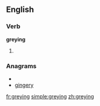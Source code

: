 ==English==

===Verb===
'''greying'''

# {{present participle of|[[grey]]}}

===Anagrams===
* {{alphagram|egginry}}
* [[gingery#English|gingery]]

[[fr:greying]]
[[simple:greying]]
[[zh:greying]]